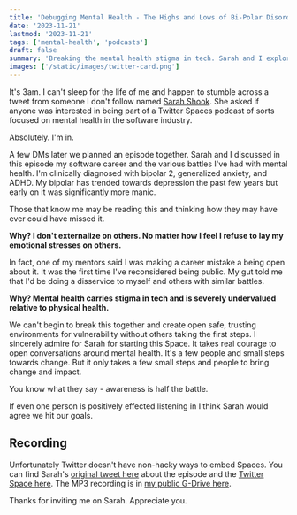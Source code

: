 ```yaml
---
title: 'Debugging Mental Health - The Highs and Lows of Bi-Polar Disorder Podcast with Sarah Shook'
date: '2023-11-21'
lastmod: '2023-11-21'
tags: ['mental-health', 'podcasts']
draft: false
summary: 'Breaking the mental health stigma in tech. Sarah and I explore the highs and lows of bipolar disorder working in the software industry.'
images: ['/static/images/twitter-card.png']
---
```


It's 3am. I can't sleep for the life of me and happen to stumble across a tweet from someone I don't follow named [Sarah Shook](https://twitter.com/shookcodes). She asked if anyone was interested in being part of a Twitter Spaces podcast of sorts focused on mental health in the software industry.

Absolutely. I'm in.

A few DMs later we planned an episode together. Sarah and I discussed in this episode my software career and the various battles I've had with mental health. I'm clinically diagnosed with bipolar 2, generalized anxiety, and ADHD. My bipolar has trended towards depression the past few years but early on it was significantly more manic.

Those that know me may be reading this and thinking how they may have ever could have missed it.

**Why? I don't externalize on others. No matter how I feel I refuse to lay my emotional stresses on others.**

In fact, one of my mentors said I was making a career mistake a being open about it. It was the first time I've reconsidered being public. My gut told me that I'd be doing a disservice to myself and others with similar battles.

**Why? Mental health carries stigma in tech and is severely undervalued relative to physical health.**

We can't begin to break this together and create open safe, trusting environments for vulnerability without others taking the first steps. I sincerely admire for Sarah for starting this Space. It takes real courage to open conversations around mental health. It's a few people and small steps towards change. But it only takes a few small steps and people to bring change and impact.

You know what they say - awareness is half the battle.

If even one person is positively effected listening in I think Sarah would agree we hit our goals.

## Recording

Unfortunately Twitter doesn't have non-hacky ways to embed Spaces. You can find Sarah's [original tweet here](https://twitter.com/shookcodes/status/1719815385032069502) about the episode and the [Twitter Space here](https://twitter.com/i/spaces/1RDGllXYYodGL). The MP3 recording is in [my public G-Drive here](https://drive.google.com/file/d/1Ot11P_LyjcFNmxvXBHAYWlez2K-ULqmG/view?usp=drive_link).

Thanks for inviting me on Sarah. Appreciate you.
